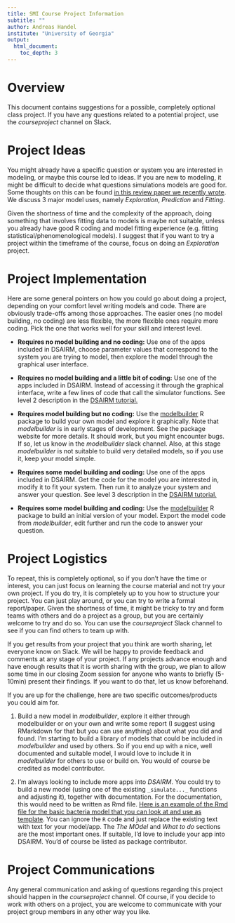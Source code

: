 ```yaml
---
title: SMI Course Project Information 
subtitle: ""
author: Andreas Handel
institute: "University of Georgia"
output: 
  html_document:
    toc_depth: 3
---
```


# Overview

This document contains suggestions for a possible, completely optional class project. If you have any questions related to a potential project, use the _courseproject_ channel on Slack.


# Project Ideas

You might already have a specific question or system you are interested in modeling, or maybe this course led to ideas. If you are new to modeling, it might be difficult to decide what questions simulations models are good for. Some thoughts on this can be found [in this review paper we recently wrote](http://handelgroup.uga.edu/publication/2020-handel-natrevimm/). We discuss 3 major model uses, namely _Exploration_, _Prediction_ and _Fitting_.

Given the shortness of time and the complexity of the approach, doing something that involves fitting data to models is maybe not suitable, unless you already have good R coding and model fitting experience (e.g. fitting statistical/phenomenological models). I suggest that if you want to try a project within the timeframe of the course, focus on doing an _Exploration_ project.  


# Project Implementation

Here are some general pointers on how you could go about doing a project, depending on your comfort level writing models and code. There are obviously trade-offs among those approaches. The easier ones (no model building, no coding) are less flexible, the more flexible ones require more coding. Pick the one that works well for your skill and interest level.

* **Requires no model building and no coding:** Use one of the apps included in DSAIRM, choose parameter values that correspond to the system you are trying to model, then explore the model through the graphical user interface.

* **Requires no model building and a little bit of coding:** Use one of the apps included in DSAIRM. Instead of accessing it through the graphical interface, write a few lines of code that call the simulator functions. See level 2 description in the [DSAIRM tutorial.](https://ahgroup.github.io/DSAIRM/articles/DSAIRM.html) 

* **Requires model building but no coding:** Use the [modelbuilder](https://ahgroup.github.io/modelbuilder/) R package to build your own model and explore it graphically. Note that _modelbuilder_ is in early stages of development. See the package website for more details. It should work, but you might encounter bugs. If so, let us know in the _modelbuilder_ slack channel. Also, at this stage _modelbuilder_ is not suitable to build very detailed models, so if you use it, keep your model simple.

* **Requires some model building and coding:** Use one of the apps included in DSAIRM. Get the code for the model you are interested in, modify it to fit your system. Then run it to analyze your system and answer your question. See level 3 description in the [DSAIRM tutorial.](https://ahgroup.github.io/DSAIRM/articles/DSAIRM.html) 

* **Requires some model building and coding:** Use the [modelbuilder](https://ahgroup.github.io/modelbuilder/) R package to build an initial version of your model. Export the model code from _modelbuilder_, edit further and run the code to answer your question. 


# Project Logistics
To repeat, this is completely optional, so if you don't have the time or interest, you can just focus on learning the course material and not try your own project. If you do try, it is completely up to you how to structure your project. You can just play around, or you can try to write a formal report/paper. Given the shortness of time, it might be tricky to try and form teams with others and do a project as a group, but you are certainly welcome to try and do so. You can use the _courseproject_ Slack channel to see if you can find others to team up with.

If you get results from your project that you think are worth sharing, let everyone know on Slack. We will be happy to provide feedback and comments at any stage of your project. If any projects advance enough and have enough results that it is worth sharing with the group, we plan to allow some time in our closing Zoom session for anyone who wants to briefly (5-10min) present their findings. If you want to do that, let us know beforehand.

If you are up for the challenge, here are two specific outcomes/products you could aim for.

1. Build a new model in _modelbuilder_, explore it either through modelbuilder or on your own and write some report (I suggest using RMarkdown for that but you can use anything) about what you did and found. I'm starting to build a library of models that could be included in _modelbuilder_ and used by others. So if you end up with a nice, well documented and suitable model, I would love to include it in _modelbuilder_ for others to use or build on. You would of course be credited as model contributor. 

2. I'm always looking to include more apps into _DSAIRM_. You could try to build a new model (using one of the existing `_simulate..._` functions and adjusting it), together with documentation. For the documentation, this would need to be written as Rmd file. [Here is an example of the Rmd file for the basic bacteria model that you can look at and use as template](https://raw.githubusercontent.com/ahgroup/DSAIRM/master/inst/appinformation/basicbacteria_documentation.Rmd). You can ignore the `R` code and just replace the existing text with text for your model/app. The _The MOdel_ and _What to do_ sections are the most important ones. If suitable, I'd love to include your app into DSAIRM. You'd of course be listed as package contributor.




# Project Communications 
Any general communication and asking of questions regarding this project should happen in the _courseproject_ channel. Of course, if you decide to work with others on a project, you are welcome to communicate with your project group members in any other way you like.
